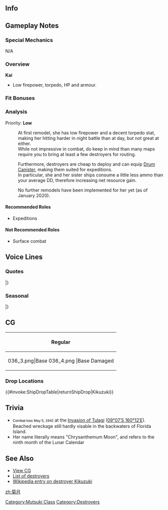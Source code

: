==Info==
{{KanmusuInfo|ID=036}}
{{KanmusuInfo|ID=036a}}

==Gameplay Notes==
===Special Mechanics===
N/A

===Overview===
'''Kai'''
* Low firepower, torpedo, HP and armour.

===Fit Bonuses===
{{:{{BASEPAGENAME}}/Equipment Bonuses}}
{{clear}}

===Analysis===
Priority: '''Low'''

:At first remodel, she has low firepower and a decent torpedo stat, making her hitting harder in night battle than at day, but not great at either.
:While not impressive in combat, do keep in mind than many maps require you to bring at least a few destroyers for routing.

:Furthermore, destroyers are cheap to deploy and can equip [[Drum Canister]], making them suited for expeditions.
:In particular, she and her sister ships consume a little less ammo than your average DD, therefore increasing net resource gain.

:No further remodels have been implemented for her yet (as of January 2020). 



====Recommended Roles====
* Expeditions

====Not Recommended Roles====
* Surface combat

==Voice Lines==
===Quotes===
{{ShipquoteHeader}}
{{ShipquoteKai
|scenario = Introduction
|origin = 私が菊月だ……共にゆこう。
|translation = I'm Kizuzuki... Let's move out together.
|audio = Kikuzuki-Introduction.ogg
}}
{{ShipquoteKai
|scenario = Library
|origin = 睦月型駆逐艦の9番艦、菊月だ。
緒戦は数々の攻略作戦に参加。そして、船団護衛に従事したんだ。
いや、護衛任務も大切なミッションだ…。
|translation = I'm the 9th ship of the Mutsuki-class destroyers, Kikuzuki.
During the start of the war I participaed in many invasion operations.<ref>She participated in the [https://en.wikipedia.org/wiki/Battle_of_Guam_(1941) First Battle of Guam], the [https://en.wikipedia.org/wiki/Battle_of_Rabaul_(1942) Battle of Rabaul], the [https://en.wikipedia.org/wiki/Invasion_of_Salamaua%E2%80%93Lae Invasion of Salamaua-Lae], and [https://en.wikipedia.org/wiki/Operation_Mo Operation Mo].</ref> I was also engaged in convoy escort duties.
Well, escorting convoys is also an important mission...
|audio = Kikuzuki-Library.ogg
}}
{{ShipquoteKai
|scenario = Secretary 1
|origin = 何か？
|translation = What is it?
|audio = Kikuzuki-Secretary_1.ogg
}}
{{ShipquoteKai
|scenario = Secretary 2
|origin = ……で？
|translation = ...Well?
|audio = Kikuzuki-Secretary_2.ogg
}}
{{ShipquoteKai
|scenario = Secretary 3
|origin = うぅっ……な、なんなのさ、一体…
|translation = Nnngh... What on earth do you want...
|audio = Kikuzuki-Secretary_3.ogg
}}
{{ShipquoteKai
|scenario = Secretary Idle
|kai = yes
|origin = …そうだな、置き去られるのは慣れている。気にしないでくれ、寂しくなぞ…
|translation = ...That's right, I'm used to being left alone. Don't worry, I'm not lonely...<ref>After she was torpedoed in Operation MO by [https://en.wikipedia.org/wiki/USS_Yorktown_(CV-5) USS Yorktown], she was towed to a beach and abandoned after her survivors were rescued. Following that, her wreck was salvaged for intelligence by the USN then abandoned again.</ref>
|audio = KikuzukiKai-Idle.ogg
}}
{{ShipquoteKai
|scenario = Secretary (Married)
|kai = yes
|origin = この菊月に、そのような気遣いは無用だ。…無用だ…無用だって、言ってる、けど…
|translation = It's unecessary to worry about me. ...It's uneccessary... I said it was uneccessary but...
|audio = KikuzukiKai-Secretary Married.ogg
}}
{{ShipquoteKai
|scenario = Wedding
|origin = 戦いを終わらせたら…司令官とは…もう会えなくなるのか……そんなこと、ないよな？
|translation = I won't be able to... meet you anymore... after the war is over Commander...? I don't want that to happen alright?
|audio = Kikuzuki-Wedding.ogg
}}
{{ShipquoteKai
|scenario = Player's Score
|origin = 暗号電文…
|translation = An encrypted telegram...
|audio = Kikuzuki-Looking_At_Scores.ogg
}}
{{ShipquoteKai
|scenario = Joining the Fleet
|origin = 菊月、出る…！
|translation = Kikuzuki, moving out...!
|audio = Kikuzuki-Joining_A_Fleet.ogg
}}
{{ShipquoteKai
|scenario = Equipment 1
|origin = また強くなってしまった…<ref>Shared with Supply before kai.</ref>
|translation = I got stronger again...
|audio = Kikuzuki-Equipment_1.ogg
}}
{{ShipquoteKai
|scenario = Equipment 2
|origin = 礼は言わぬ…この力、何に使うか…
|translation = My thanks... How shall I use this power...
|audio = Kikuzuki-Equipment_2.ogg
}}
{{ShipquoteKai
|scenario = Equipment 3
|origin = 礼は言わぬ…<ref>Shared with Secretary Married before kai.</ref>
|translation =  My thanks...
|audio = Kikuzuki-Equipment_3.ogg
}}
{{ShipquoteKai
|scenario = Supply
|kai = yes
|origin = 感謝…
|translation = Thank you...
|audio = KikuzukiKai-Supply.ogg
}}
{{ShipquoteKai
|scenario = Docking (Minor Damage)
|origin = 私は前線に居なくて良いのか…？
|translation = Is it fine for me to be away from the front lines...?
|audio = Kikuzuki-Docking_Minor.ogg
}}
{{ShipquoteKai
|scenario = Docking (Major Damage)
|origin = うむ…実は辛かった…。轟沈は嫌だからな…
|translation = Yeah... It really was tough... I don't want to get sunk...<ref>She uses the word 'gouchin' (轟沈) which carries the additional implication of 'one shot'.</ref>
|audio = Kikuzuki-Docking_Major.ogg
}}
{{ShipquoteKai
|scenario = Construction
|origin = またいくさばに身を投じる者が現れたか…
|translation = Another person to be thrown into the battlefield has appeared huh...
|audio = Kikuzuki-Construction.ogg
}}
{{ShipquoteKai
|scenario = Returning from Sortie
|origin = 作戦完了…
|translation = Operation complete...
|audio = Kikuzuki-Returning_From_Sortie.ogg
}}
{{ShipquoteKai
|scenario = Starting a Sortie
|origin = 艦隊、全力出撃する…！
|translation = Fleet, sortie with all our might...!
|audio = Kikuzuki-Starting_A_Sortie.ogg
}}
{{ShipquoteKai
|scenario = Starting a Battle
|origin = 行けっ！
|translation = Go!
|audio = Kikuzuki-Battle_Start.ogg
}}
{{ShipquoteKai
|scenario = Attack
|origin = くぅっ！
|translation = Guh!
|audio = Kikuzuki-Attack.ogg
}}
{{ShipquoteKai
|scenario = Night Battle Attack
|origin = 運が悪かったな…！
|translation = Fortune isn't on your side...!
|audio = Kikuzuki-Night_Attack.ogg
}}
{{ShipquoteKai
|scenario = Night Battle
|origin = 悪いが、ここが貴様らの墓場だな！
|translation = Sorry but this place will be your grave!
|audio = Kikuzuki-Night_Battle.ogg
}}
{{ShipquoteKai
|scenario = MVP
|origin = こんな事は、威張れるものじゃないがな…
|translation = This isn't something to brag about...
|audio = Kikuzuki-MVP.ogg
}}
{{ShipquoteKai
|scenario = Minor Damage 1
|origin = うわっ！
|translation = Wha!
|audio = Kikuzuki-Minor_Damage_1.ogg
}}
{{ShipquoteKai
|scenario = Minor Damage 2
|origin = ぁあっ！
|translation = Aah!
|audio = Kikuzuki-Minor_Damage_2.ogg
}}
{{ShipquoteKai
|scenario = Major Damage
|origin = ぐっ…この菊月、この程度では沈まぬ…！
|translation = Ugh... I won't sink from something like this...!
|audio = Kikuzuki-Major_Damage.ogg
}}
{{ShipquoteKai
|scenario = Sunk
|origin = 桜の丘で……会おう……
|translation = Let's meet... on the hill of cherry blossoms...
|audio = Kikuzuki-Sunk.ogg
}}
|} <references/>

{{clear}}

===Seasonal===
{{SeasonalHeaderOld}}
{{SeasonalQuote
|scenario = [[Seasonal/Second_Anniversary|2nd Anniversary]]
|origin =司令官、今日は特別の日…らしいな。菊月でいいなら、共に祝ってもいいか？
|translation =	Today feels like… a special day, Commander. Can you celebrate it together with me?
|audio = 036_Kikuzuki_2ndAnniv.mp3
|notes = 
}}
{{SeasonalQuote
|scenario = [[Seasonal/Christmas_2015|Christmas 2015]]
|origin = クリスマスか。好きなものたちとやればいい。な、なんと？司令官、これくれるのか？
|translation =	It’s Christmas. You should go enjoy it with people you like. Wh-what? Is this for me, Commander?
|audio = Kikuzuki_Christmas_2015_Sec1.ogg
|notes =
}}
{{SeasonalQuote
|scenario = [[Seasonal/New_Year_2016|New Year 2016]]
|origin = 司令官、あけましておめでとう。今年もこの菊月が、ともにある。心配するな。
|translation =	Happy New Year, Commander. I’ll stay by your side again this year. Don’t worry.
|audio = Kikuzuki_New_Years_Day_2016.ogg
|notes = 
}}
{{SeasonalQuote
|scenario = [[Seasonal/Setsubun_2016|Setsubun 2016]]
|origin = 節分か…。好きにやればいい…。誰だ、菊月の背中に豆を当てるのは！…む、睦月っ！
|translation =	It’s Setsubun… I’d like if we could all get along… Who’s throwing beans at my back! …Mu-Mutsuki!
|audio = Kikuzuki_Setsubun_2016_Sec1.ogg
|notes = 
}}
{{SeasonalQuote
|scenario = [[Seasonal/Valentine%27s_Day_2016|Valentine’s Day 2016]]
|origin = 柄じゃないのだが…司令官はいつも気を遣っているからな。偶にはお返しだ。
|translation =	It’s not like me but… You always care about me, Commander. I have to return the favour sometimes.
|audio = Kikuzuki_Valentine_Sec1.ogg
|notes = 
}}
{{SeasonalQuote
|scenario = [[Seasonal/White_Day_2016|White Day 2016]]
|origin = ん、だから、気を遣いすぎなんだ、司令官は…。いや、嫌なわけではない。悪い。
|translation =	Ngh, I told you you’re being smothering, Commander… No, it’s not unpleasant. Sorry.
|audio = Kikuzuki_White_Day_2016.ogg
|notes = 
}}
{{SeasonalQuote
|scenario = [[Seasonal/Early_Summer_2016|Early Summer 2016]]
|origin = 暑いな…もうすぐ夏か……また…夏が来るのだな…
|translation =	It’s hot… It’s almost summer…… Summer… is coming again…
|audio = Kikuzuki_Early_Summer_Sec1_2016.ogg
|notes = 
}}
{{SeasonalQuote
|scenario = [[Seasonal/Summer_2016|Midsummer 2016]]
|origin = あぁ、スイカか。いいな。スイカ割りの太刀筋なら…この菊月、負けんぞ。
|translation =	Ah, watermelons. Nice. I won’t lose… to anyone in watermelon splitting swordsmanship.
|audio = Kikuzuki_Sec1_Midsummer_2016.ogg
|notes = 
}}
{{SeasonalQuote
|scenario = [[Seasonal/Autumn_2016|Autumn 2016]]
|origin = あぁ、なんだ。こう時間があると、せっかくの海、竿を垂らしたくなるな。……やるか。
|translation =	Ah, what. I want to go dangle my fishing rod over my special sea at a time like this …I’m going to do it.
|audio = Kikuzuki_Autumn_2016_Sec1.mp3
|notes = 
}}
{{SeasonalQuote
|scenario = [[Seasonal/Saury_2016|Saury Festival 2016]]
|origin = よし、秋刀魚漁か。任せておけ。民の生業を助けること、この菊月、嫌いではない。
|translation =	Right, saury fishing. Leave it to me. I don’t mind helping out with people’s livelihoods.
|audio = Kikuzuki_Sec1_Saury_2016.mp3
|notes = 
}}
{{SeasonalQuote
|scenario = [[Seasonal/Fourth_Anniversary|4th Anniversary]]
|origin = 司令官…良かったな…艦隊は四周年だ…ふむ…悪くない…この菊月も礼を言おう…
|translation =	Commander… this is great… It’s the fleet’s 4th Anniversary… Humph… Not bad… I’d like to say thanks…
|audio = Kikuzuki_4th_Anniversary_Sec1_2017.mp3
|notes = 
}}
{{SeasonalQuote
|scenario = [[Seasonal/Fifth_Anniversary|5th Anniversary]]
|origin = 司令官、すごいことだ。艦隊はついに五周年だ。うむ、悪くないぞ。この菊月、礼を言う。
|translation =	This is amazing, Commander. It’s finally the fleet’s 5th Anniversary. Yup, not bad. Let me express my gratitude.
|audio = Kikuzuki_5th_Anniversary_Sec1.mp3
|notes = 
}}
|}

<references/>

{{clear}}

==CG==
{| class="mw-collapsible mw-collapsed wikitable" style="width: 100%;"
!Regular
|-
|<gallery>
036_3.png|Base
036_4.png |Base Damaged
</gallery>
|}

=== Drop Locations ===
{{#invoke:ShipDropTable|returnShipDrop|Kikuzuki}}

==Trivia==
*<span style="color:rgb(0,0,0);font-family:sans-serif;font-size:11.333333015441895px;line-height:17.27083396911621px;">Combat loss May 5, 1942</span> at the [http://en.wikipedia.org/wiki/Invasion_of_Tulagi_%28May_1942%29 Invasion of Tulagi] ([http://tools.wmflabs.org/geohack/geohack.php?pagename=Japanese_destroyer_Kikuzuki&params=09_07_S_160_12_E_ 09°07′S 160°12′E]). Beached wreckage still hardly visable in the backwaters of Florida Island.
*Her name literally means "Chrysanthemum Moon", and refers to the ninth month of the Lunar Calendar

==See Also==
*[[{{PAGENAMEE}}/Gallery|View {{PAGENAME}} CG]]
*[[EliteDD|List of destroyers]]
*[[wikipedia:Japanese_destroyer_Kikuzuki (1926)|Wikipedia entry on destroyer Kikuzuki]]
{{shiplist}}
[[Category:Mutsuki Class]]
[[Category:Destroyers]]
[[zh:菊月]]